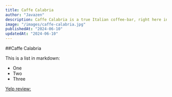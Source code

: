 ```yaml
---
title: Caffe Calabria
author: "Javazen"
description: Caffe Calabria is a true Italian coffee-bar, right here in the heart fof North Park. It has an on-site pizzeria and a full bar as well as the coffee, pastry and sandwich options. 
image: "/images/caffe-calabria.jpg"
publishedAt: "2024-06-10"
updatedAt: "2024-06-10"
---
```


##Caffe Calabria

This is a list in markdown:
 
- One
- Two
- Three

[Yelp review:](https://www.yelp.com/biz/caff%C3%A8-calabria-san-diego-5)